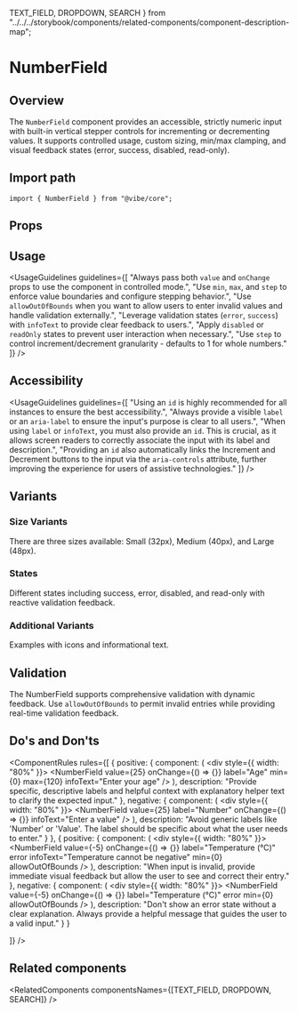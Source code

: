  TEXT_FIELD,
  DROPDOWN,
  SEARCH
} from "../../../storybook/components/related-components/component-description-map";

<Meta of={NumberFieldStories} />

# NumberField

## Overview

The `NumberField` component provides an accessible, strictly numeric input with built-in vertical stepper controls for incrementing or decrementing values. It supports controlled usage, custom sizing, min/max clamping, and visual feedback states (error, success, disabled, read-only).

<Canvas of={NumberFieldStories.Overview} />

## Import path

```tsx
import { NumberField } from "@vibe/core";
```

## Props

<PropsTable />

## Usage

<UsageGuidelines
  guidelines={[
    "Always pass both `value` and `onChange` props to use the component in controlled mode.",
    "Use `min`, `max`, and `step` to enforce value boundaries and configure stepping behavior.",
    "Use `allowOutOfBounds` when you want to allow users to enter invalid values and handle validation externally.",
    "Leverage validation states (`error`, `success`) with `infoText` to provide clear feedback to users.",
    "Apply `disabled` or `readOnly` states to prevent user interaction when necessary.",
    "Use `step` to control increment/decrement granularity - defaults to 1 for whole numbers."
  ]}
/>

## Accessibility

<UsageGuidelines
  guidelines={[
    "Using an `id` is highly recommended for all instances to ensure the best accessibility.",
    "Always provide a visible `label` or an `aria-label` to ensure the input's purpose is clear to all users.",
    "When using `label` or `infoText`, you must also provide an `id`. This is crucial, as it allows screen readers to correctly associate the input with its label and description.",
    "Providing an `id` also automatically links the Increment and Decrement buttons to the input via the `aria-controls` attribute, further improving the experience for users of assistive technologies."
  ]}
/>

## Variants

### Size Variants

There are three sizes available: Small (32px), Medium (40px), and Large (48px).

<Canvas of={NumberFieldStories.Sizes} />

### States

Different states including success, error, disabled, and read-only with reactive validation feedback.

<Canvas of={NumberFieldStories.States} />

### Additional Variants

Examples with icons and informational text.

<Canvas of={NumberFieldStories.Variants} />

## Validation

The NumberField supports comprehensive validation with dynamic feedback. Use `allowOutOfBounds` to permit invalid entries while providing real-time validation feedback.

<Canvas of={NumberFieldStories.Validation} />

## Do's and Don'ts

<ComponentRules
  rules={[
    {
      positive: {
        component: (
          <div style={{ width: "80%" }}>
            <NumberField value={25} onChange={() => {}} label="Age" min={0} max={120} infoText="Enter your age" />
          </div>
        ),
        description:
          "Provide specific, descriptive labels and helpful context with explanatory helper text to clarify the expected input."
      },
      negative: {
        component: (
          <div style={{ width: "80%" }}>
            <NumberField value={25} label="Number" onChange={() => {}} infoText="Enter a value" />
          </div>
        ),
        description: "Avoid generic labels like 'Number' or 'Value'. The label should be specific about what the user needs to enter."
      }
    },
    {
      positive: {
        component: (
          <div style={{ width: "80%" }}>
            <NumberField
              value={-5}
              onChange={() => {}}
              label="Temperature (°C)"
              error
              infoText="Temperature cannot be negative"
              min={0}
              allowOutOfBounds
            />
          </div>
        ),
        description:
          "When input is invalid, provide immediate visual feedback but allow the user to see and correct their entry."
      },
      negative: {
        component: (
          <div style={{ width: "80%" }}>
            <NumberField value={-5} onChange={() => {}} label="Temperature (°C)" error min={0} allowOutOfBounds />
          </div>
        ),
        description:
          "Don't show an error state without a clear explanation. Always provide a helpful message that guides the user to a valid input."
      }
    }

]}
/>

## Related components

<RelatedComponents componentsNames={[TEXT_FIELD, DROPDOWN, SEARCH]} />
